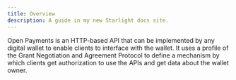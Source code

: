 ```yaml
---
title: Overview
description: A guide in my new Starlight docs site.
---
```


Open Payments is an HTTP-based API that can be implemented by any digital wallet to enable clients to interface with the wallet. It uses a profile of the Grant Negotiation and Agreement Protocol to define a mechanism by which clients get authorization to use the APIs and get data about the wallet owner.
